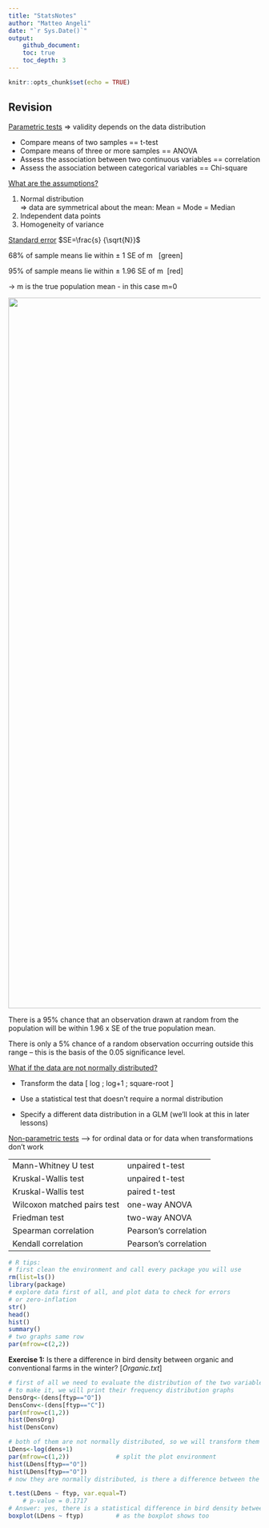 ```yaml
---
title: "StatsNotes"
author: "Matteo Angeli"
date: "`r Sys.Date()`"
output:
    github_document:
    toc: true
    toc_depth: 3
---
```


```r
knitr::opts_chunk$set(echo = TRUE)
```

## Revision

<u>Parametric tests</u> ⇒ validity depends on the data distribution

-   Compare means of two samples == t-test
-   Compare means of three or more samples == ANOVA
-   Assess the association between two continuous variables == correlation
-   Assess the association between categorical variables == Chi-square

<u>What are the assumptions?</u>

1.  Normal distribution </br> ⇒ data are symmetrical about the mean: Mean = Mode = Median
2.  Independent data points
3.  Homogeneity of variance

<u>Standard error</u> $SE=\frac{s} {\sqrt{N}}$

68% of sample means lie within ± 1 SE of m   [green]

95% of sample means lie within ± 1.96 SE of m  [red]

→ m is the true population mean - in this case m=0

![](Notes_files/figure-gfm/gaussian_distribution.png){width="1420"}

There is a 95% chance that an observation drawn at random from the population will be within 1.96 x SE of the true population mean.

There is only a 5% chance of a random observation occurring outside this range – this is the basis of the 0.05 significance level.

[What if the data are not normally distributed?]{.underline}

-   Transform the data 	[ log ; log+1 ; square-root ]

-   Use a statistical test that doesn’t require a normal distribution

-   Specify a different data distribution in a GLM (we’ll look at this in later lessons)

[Non-parametric tests]{.underline} —\> for ordinal data or for data when transformations don’t work

|                              |                       |
|------------------------------|-----------------------|
| Mann-Whitney U test          | unpaired t-test       |
| Kruskal-Wallis test          | unpaired t-test       |
| Kruskal-Wallis test          | paired t-test         |
| Wilcoxon matched pairs test  | one-way ANOVA         |
| Friedman test                | two-way ANOVA         |
| Spearman correlation         | Pearson’s correlation |
| Kendall correlation          | Pearson’s correlation |

```r
# R tips:
# first clean the environment and call every package you will use
rm(list=ls())
library(package)
# explore data first of all, and plot data to check for errors 
# or zero-inflation
str()
head()
hist()
summary()
# two graphs same row
par(mfrow=c(2,2))
```

**Exercise 1:** Is there a difference in bird density between organic and conventional farms in the winter?	[*Organic.txt*]

```r
# first of all we need to evaluate the distribution of the two variables
# to make it, we will print their frequency distribution graphs 
DensOrg<-(dens[ftyp=="O"])
DensConv<-(dens[ftyp=="C"])
par(mfrow=c(1,2))
hist(DensOrg)
hist(DensConv)

# both of them are not normally distributed, so we will transform them with in log(x+1) scale
LDens<-log(dens+1)
par(mfrow=c(1,2))             # split the plot environment
hist(LDens[ftyp=="O"])
hist(LDens[ftyp=="O"])
# now they are normally distributed, is there a difference between the mean of the two samples?

t.test(LDens ~ ftyp, var.equal=T)
	# p-value = 0.1717
# Answer: yes, there is a statistical difference in bird density between organic and conventional farms in winter
boxplot(LDens ~ ftyp)         # as the boxplot shows too
```

